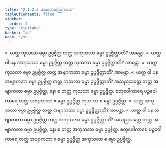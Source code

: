 ```yaml
---
title: "2.1.2.2 အနုလောမဩကာသ"
tableOfContents: false
sidebar:
  order: 2
type: "tipitaka"
basket: "ab"
book: "y9"
---
```



<DynamicBreadcrumb />

<Division number="47" book="y9" e="ch" v="35" p="13">

<Paragraph number="236" book="y9">
»  ယတ္ထ ကုသလာ ဓမ္မာ ဥပ္ပဇ္ဇိတ္ထ တတ္ထ အကုသလာ ဓမ္မာ ဥပ္ပဇ္ဇိတ္ထာတိ? အာမန္တာ.
</Paragraph>

<Paragraph number="237" book="y9">
«  ယတ္ထ ဝါ ပန အကုသလာ ဓမ္မာ ဥပ္ပဇ္ဇိတ္ထ တတ္ထ ကုသလာ ဓမ္မာ ဥပ္ပဇ္ဇိတ္ထာတိ? အာမန္တာ.
</Paragraph>

<Paragraph number="238" book="y9">
»  ယတ္ထ ကုသလာ ဓမ္မာ ဥပ္ပဇ္ဇိတ္ထ တတ္ထ အဗျာကတာ ဓမ္မာ ဥပ္ပဇ္ဇိတ္ထာတိ? အာမန္တာ.
</Paragraph>

<Paragraph number="239" book="y9">
«  ယတ္ထ ဝါ ပန အဗျာကတာ ဓမ္မာ ဥပ္ပဇ္ဇိတ္ထ တတ္ထ ကုသလာ ဓမ္မာ ဥပ္ပဇ္ဇိတ္ထာတိ?
</Paragraph>

<Paragraph number="240" book="y9">
အသညသတ္တေ တတ္ထ အဗျာကတာ ဓမ္မာ ဥပ္ပဇ္ဇိတ္ထ, နော စ တတ္ထ ကုသလာ ဓမ္မာ ဥပ္ပဇ္ဇိတ္ထ. စတုဝေါကာရေ ပဉ္စဝေါကာရေ တတ္ထ အဗျာကတာ စ ဓမ္မာ ဥပ္ပဇ္ဇိတ္ထ ကုသလာ စ ဓမ္မာ ဥပ္ပဇ္ဇိတ္ထ.
</Paragraph>

</Division>
<Division number="48" book="y9" e="ch" v="35" p="13">

<Paragraph number="241" book="y9">
»  ယတ္ထ အကုသလာ ဓမ္မာ ဥပ္ပဇ္ဇိတ္ထ တတ္ထ အဗျာကတာ ဓမ္မာ ဥပ္ပဇ္ဇိတ္ထာတိ? အာမန္တာ.
</Paragraph>

<Paragraph number="242" book="y9">
«  ယတ္ထ ဝါ ပန အဗျာကတာ ဓမ္မာ ဥပ္ပဇ္ဇိတ္ထ တတ္ထ အကုသလာ ဓမ္မာ ဥပ္ပဇ္ဇိတ္ထာတိ?
</Paragraph>

<Paragraph number="243" book="y9">
အသညသတ္တေ တတ္ထ အဗျာကတာ ဓမ္မာ ဥပ္ပဇ္ဇိတ္ထ, နော စ တတ္ထ အကုသလာ ဓမ္မာ ဥပ္ပဇ္ဇိတ္ထ. စတုဝေါကာရေ ပဉ္စဝေါကာရေ တတ္ထ အဗျာကတာ စ ဓမ္မာ ဥပ္ပဇ္ဇိတ္ထ အကုသလာ စ ဓမ္မာ ဥပ္ပဇ္ဇိတ္ထ.
</Paragraph>
</Division>